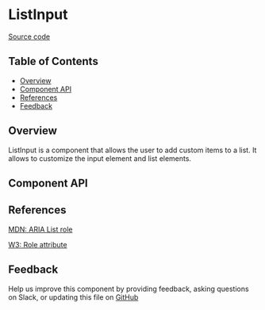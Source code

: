 
# ListInput

[Source code](https://github.com/leemonade/bubbles/tree/main/packages/components/src/form/ListInput/ListInput.js)

## Table of Contents

<!-- START doctoc generated TOC please keep comment here to allow auto update -->
<!-- DON'T EDIT THIS SECTION, INSTEAD RE-RUN doctoc TO UPDATE -->

- [Overview](#overview)
- [Component API](#component-api)
- [References](#references)
- [Feedback](#feedback)

## Overview

ListInput is a component that allows the user to add custom items to a list. It allows to customize the input element and list elements.

<ThemeProvider>
  <ListInput canAdd></ListInput>
</ThemeProvider>

## Component API

<Preview>
  <Story id="molecules-form-listinput--playground" />
</Preview>

<Props of={ListInput} />

## References

[MDN: ARIA List role](https://developer.mozilla.org/en-US/docs/Web/Accessibility/ARIA/Roles/list_role)

[W3: Role attribute](https://www.w3.org/WAI/PF/HTML/wiki/RoleAttribute)

## Feedback

Help us improve this component by providing feedback, asking questions on Slack, or updating this file on
[GitHub](https://github.com/leemonade/bubbles/edit/main/packages/components/src/form/ListInput/ListInput.mdx)
